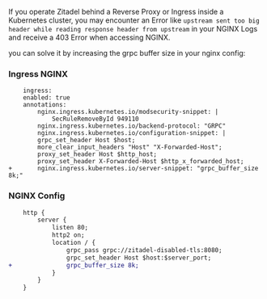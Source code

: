 If you operate Zitadel behind a Reverse Proxy or Ingress inside a Kubernetes cluster, 
you may encounter an Error like `upstream sent too big header while reading response header from upstream`
in your NGINX Logs and receive a 403 Error when accessing NGINX.

you can solve it by increasing the grpc buffer size in your nginx config:

### Ingress NGINX
```dif
    ingress:
    enabled: true
    annotations:
        nginx.ingress.kubernetes.io/modsecurity-snippet: |
            SecRuleRemoveById 949110
        nginx.ingress.kubernetes.io/backend-protocol: "GRPC"
        nginx.ingress.kubernetes.io/configuration-snippet: |
        grpc_set_header Host $host;
        more_clear_input_headers "Host" "X-Forwarded-Host";
        proxy_set_header Host $http_host;
        proxy_set_header X-Forwarded-Host $http_x_forwarded_host;
+       nginx.ingress.kubernetes.io/server-snippet: "grpc_buffer_size 8k;"
```
### NGINX Config
```diff
    http {
        server {
            listen 80;
            http2 on;
            location / {
                grpc_pass grpc://zitadel-disabled-tls:8080;
                grpc_set_header Host $host:$server_port;
+               grpc_buffer_size 8k;
            }
        }
    }
```